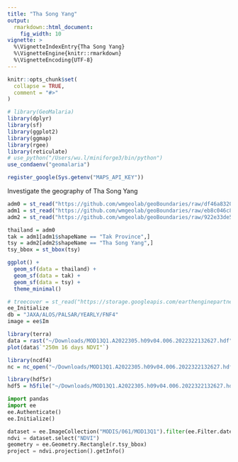 ```yaml
---
title: "Tha Song Yang"
output:
  rmarkdown::html_document:
    fig_width: 10
vignette: >
  %\VignetteIndexEntry{Tha Song Yang}
  %\VignetteEngine{knitr::rmarkdown}
  %\VignetteEncoding{UTF-8}
---
```


```r
knitr::opts_chunk$set(
  collapse = TRUE,
  comment = "#>"
)
```

```r
# library(GeoMalaria)
library(dplyr)
library(sf)
library(ggplot2)
library(ggmap)
library(rgee)
library(reticulate)
# use_python("/Users/wu.l/miniforge3/bin/python")
use_condaenv("geomalaria")

register_google(Sys.getenv("MAPS_API_KEY"))
```

Investigate the geography of Tha Song Yang

```r
adm0 = st_read("https://github.com/wmgeolab/geoBoundaries/raw/df46a8320bb2f703640664510273bec2be88b180/releaseData/gbOpen/THA/ADM0/geoBoundaries-THA-ADM0_simplified.geojson")
adm1 = st_read("https://github.com/wmgeolab/geoBoundaries/raw/eb8c046c824d34547fbe9a50b7308b443e76c106/releaseData/gbOpen/THA/ADM1/geoBoundaries-THA-ADM1_simplified.geojson")
adm2 = st_read("https://github.com/wmgeolab/geoBoundaries/raw/922e33de54786eed936fc13b7b3fd28c50189d5b/releaseData/gbOpen/THA/ADM2/geoBoundaries-THA-ADM2_simplified.geojson")

thailand = adm0
tak = adm1[adm1$shapeName == "Tak Province",]
tsy = adm2[adm2$shapeName == "Tha Song Yang",]
tsy_bbox = st_bbox(tsy)

ggplot() +
  geom_sf(data = thailand) +
  geom_sf(data = tak) +
  geom_sf(data = tsy) +
  theme_minimal()
```


```r
# treecover = st_read("https://storage.googleapis.com/earthenginepartners-hansen/GFC-2021-v1.9/Hansen_GFC-2021-v1.9_treecover2000_20N_100E.tif")
ee_Initialize
db = "JAXA/ALOS/PALSAR/YEARLY/FNF4"
image = ee$Im

```

```r
library(terra)
data = rast("~/Downloads/MOD13Q1.A2022305.h09v04.006.2022322132627.hdf")
plot(data$`"250m 16 days NDVI"`)

library(ncdf4)
nc = nc_open("~/Downloads/MOD13Q1.A2022305.h09v04.006.2022322132627.hdf")

library(hdf5r)
hdf5 = h5file("~/Downloads/MOD13Q1.A2022305.h09v04.006.2022322132627.hdf", "r")
```

```python
import pandas
import ee
ee.Authenticate()
ee.Initialize()

dataset = ee.ImageCollection("MODIS/061/MOD13Q1").filter(ee.Filter.date('2018-01-01', '2018-05-01'))
ndvi = dataset.select("NDVI")
geometry = ee.Geometry.Rectangle(r.tsy_bbox)
project = ndvi.projection().getInfo()
```
